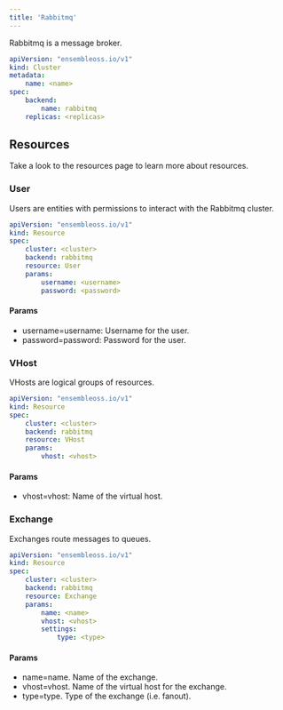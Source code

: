 ```yaml
---
title: 'Rabbitmq'
---
```


Rabbitmq is a message broker.

```yaml
apiVersion: "ensembleoss.io/v1"
kind: Cluster
metadata:
    name: <name>
spec:
    backend:
        name: rabbitmq
    replicas: <replicas>
```

## Resources

Take a look to the resources page to learn more about resources.

### User

Users are entities with permissions to interact with the Rabbitmq cluster.

```yaml
apiVersion: "ensembleoss.io/v1"
kind: Resource
spec:
    cluster: <cluster>
    backend: rabbitmq
    resource: User
    params:
        username: <username>
        password: <password>
```

#### Params

- username=username: Username for the user.
- password=password: Password for the user.

### VHost

VHosts are logical groups of resources.

```yaml
apiVersion: "ensembleoss.io/v1"
kind: Resource
spec:
    cluster: <cluster>
    backend: rabbitmq
    resource: VHost
    params:
        vhost: <vhost>
```

#### Params

- vhost=vhost: Name of the virtual host.

### Exchange

Exchanges route messages to queues.

```yaml
apiVersion: "ensembleoss.io/v1"
kind: Resource
spec:
    cluster: <cluster>
    backend: rabbitmq
    resource: Exchange
    params:
        name: <name>
        vhost: <vhost>
        settings:
            type: <type>
```

#### Params

- name=name. Name of the exchange.
- vhost=vhost. Name of the virtual host for the exchange.
- type=type. Type of the exchange (i.e. fanout).
